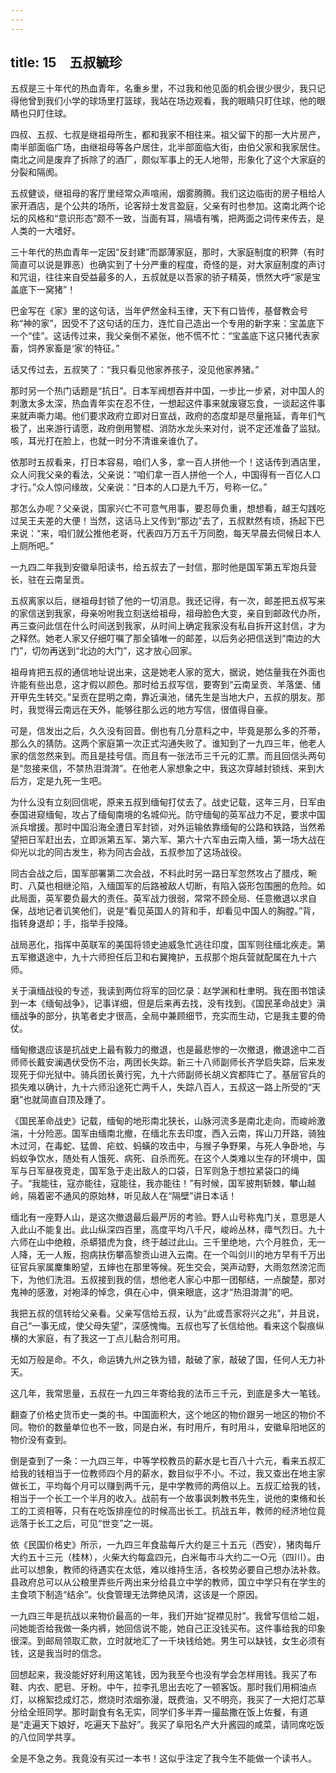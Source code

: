 ```yaml
---
---
---
```

title: 15　五叔毓珍
---

五叔是三十年代的热血青年，名重乡里，不过我和他见面的机会很少很少，我只记得他曾到我们小学的球场里打篮球，我站在场边观看，我的眼睛只盯住球，他的眼睛也只盯住球。

四叔、五叔、七叔是继祖母所生，都和我家不相往来。祖父留下的那一大片房产，南半部面临广场，由继祖母等各户居住，北半部面临大街，由伯父家和我家居住。南北之间是废弃了拆除了的酒厂，颇似军事上的无人地带，形象化了这个大家庭的分裂和隔阂。

五叔健谈，继祖母的客厅里经常众声喧闹，烟雾腾腾。我们这边临街的房子租给人家开酒店，是个公共的场所，论客辩士发言盈庭，父亲有时也参加。这南北两个论坛的风格和“意识形态”颇不一致，当面有耳，隔墙有嘴，把两面之词传来传去，是人类的一大嗜好。

三十年代的热血青年一定因“反封建”而鄙薄家庭，那时，大家庭制度的积弊（有时简直可以说是罪恶）也确实到了十分严重的程度，奇怪的是，对大家庭制度的声讨和咒诅，往往来自受益最多的人，五叔就是以吾家的骄子精英，愤然大呼“家是宝盖底下一窝猪”！

巴金写在《家》里的这句话，当年俨然金科玉律，天下有口皆传，基督教会号称“神的家”，因受不了这句话的压力，连忙自己造出一个专用的新字来：宝盖底下一个“佳”。这话传过来，我父亲倒不紧张，他不慌不忙：“宝盖底下这只猪代表家畜，饲养家畜是‘家’的特征。”

话又传过去，五叔笑了：“我只看见他家养孩子，没见他家养猪。”

那时另一个热门话题是“抗日”。日本军阀想吞并中国，一步比一步紧，对中国人的刺激太多太深，热血青年实在忍不住，一想起这件事来就废寝忘食，一谈起这件事来就声嘶力竭。他们要求政府立即对日宣战，政府的态度却是尽量拖延，青年们气极了，出来游行请愿，政府倒用警棍、消防水龙头来对付，说不定还准备了监狱。咳，耳光打在脸上，也就一时分不清谁亲谁仇了。

依那时五叔看来，打日本容易，咱们人多，拿一百人拼他一个！这话传到酒店里，众人问我父亲的看法，父亲说：“咱们拿一百人拼他一个人，中国得有一百亿人口才行。”众人惊问缘故，父亲说：“日本的人口是九千万，号称一亿。”

那怎么办呢？父亲说，国家兴亡不可意气用事，要忍辱负重，想想看，越王勾践吃过吴王夫差的大便！当然，这话马上又传到“那边”去了，五叔默然有顷，扬起下巴来说：“来，咱们就公推他老哥，代表四万万五千万同胞，每天早晨去伺候日本人上厕所吧。”

一九四二年我到安徽阜阳读书，给五叔去了一封信，那时他是国军第五军炮兵营长，驻在云南呈贡。

五叔离家以后，继祖母封锁了他的一切消息。我还记得，有一次，邮差把五叔写来的家信送到我家，母亲吩咐我立刻送给祖母，祖母脸色大变，亲自到邮政代办所，再三查问此信在什么时间送到我家，从时间上确定我家没有私自拆开这封信，才为之释然。她老人家又仔细叮嘱了那全镇唯一的邮差，以后务必把信送到“南边的大门”，切勿再送到“北边的大门”，这才放心回家。

祖母肯把五叔的通信地址说出来，这是她老人家的宽大，据说，她估量我在外面也许能有些出息，这才假以颜色。那时给五叔写信，要寄到“云南呈贡、羊落堡、储开甲先生转交。”呈贡在昆明之南，靠近滇池，储先生是当地大户，五叔的朋友。那时，我觉得云南远在天外，能够往那么远的地方写信，很值得自豪。

可是，信发出之后，久久没有回音。倒也有几分意料之中，毕竟是那么多的芥蒂，那么久的猜防。这两个家庭第一次正式沟通失败了。谁知到了一九四三年，他老人家的信忽然来到。而且是挂号信。而且有一张法币三千元的汇票。而且回信头两句是“忽接来信，不禁热泪潸潸”。在他老人家想象之中，我这次穿越封锁线、来到大后方，定是九死一生吧。

为什么没有立刻回信呢，原来五叔到缅甸打仗去了。战史记载，这年三月，日军由泰国进窥缅甸，攻占了缅甸南境的名城仰光。防守缅甸的英军战力不足，要求中国派兵增援。那时中国沿海全遭日军封锁，对外运输依靠缅甸的公路和铁路，当然希望把日军赶出去，立即派第五军、第六军、第六十六军由云南入缅，第一场大战在仰光以北的同古发生，称为同古会战，五叔参加了这场战役。

同古会战之后，国军部署第二次会战，不料此时另一路日军忽然攻占了腊戍，畹町、八莫也相继沦陷，入缅国军的后路被敌人切断，有陷入袋形包围圈的危险。如此局面，英军要负最大的责任。英军战力很弱，常常不顾全局、任意撤退以求自保，战地记者讥笑他们，说是“看见英国人的背和手，却看见中国人的胸膛。”背，指转身退却；手，指举手投降。

战局恶化，指挥中英联军的美国将领史迪威急忙逃往印度，国军则往缅北疾走。第五军撤退途中，九十六师担任后卫和右翼掩护，五叔那个炮兵营就配属在九十六师。

关于滇缅战役的专述，我读到两位将军的回忆录：赵学渊和杜聿明。我在图书馆读到一本《缅甸战争》，记事详细，但是后来再去找，没有找到。《国民革命战史》滇缅战争的部分，执笔者史才很高，全局中兼顾细节，充实而生动，它是我主要的倚仗。

缅甸撤退应该是抗战史上最有毅力的撤退，也是最悲惨的一次撤退，撤退途中二百师师长戴安澜遇伏受伤不治，两团长失踪。新三十八师副师长齐学启失踪，后来发现死于仰光狱中。骑兵团长黄行宪，九十六师副师长胡义宾都阵亡了。基层官兵的损失难以确计，九十六师沿途死亡两千人，失踪八百人，五叔这一路上所受的“天磨”也就简直自顶及踵了。

《国民革命战史》记载，缅甸的地形南北狭长，山脉河流多是南北走向，而峻岭激湍，十分险恶。国军由缅南北撤，在缅北东去印度，西入云南，挥山刀开路，骑独木过河，在毒蛇、猛兽、疟蚊、蚂蟥的攻击中，与猴子争野果，与死人争卧地，与蚂蚁争饮水，随处有人饿死、病死、自杀而死。在这个人类难以生存的环境中，国军与日军昼夜竞走，国军急于走出敌人的口袋，日军则急于想拉紧袋口的绳子。“我能往，寇亦能往，寇能往，我亦能往！”有时候，国军披荆斩棘，攀山越岭，隔着密不通风的原始林，听见敌人在“隔壁”讲日本话！

缅北有一座野人山，是这次撤退最后最严厉的考验。野人山号称鬼门关，意思是人入此山不能复出。此山纵深四百里，高度平均八千尺，峻岭丛林，瘴气烈日。九十六师在山中绝粮，杀蟒猎虎为食，终于越过此山。三千里绝地，六个月胜负，无一人降，无一人叛，抱病扶伤攀高黎贡山进入云南。在一个叫剑川的地方早有千万出征官兵家属麇集盼望，五婶也在那里等候。死生交会，哭声动野，大雨忽然滂沱而下，为他们洗泪。五叔接到我的信，想他老人家心中那一团郁结，一点酸楚，那对鬼神的感激，对袍泽的悼念，俱在心中，俱来眼底，这才“热泪潸潸”的吧。

我把五叔的信转给父亲看。父亲写信给五叔，认为“此或吾家将兴之兆”，并且说，自己“一事无成，使父母失望”，深感愧悔。五叔也写了长信给他。看来这个裂痕纵横的大家庭，有了我这一丁点儿黏合剂可用。

无如万般是命。不久，命运铸九州之铁为错，敲破了家，敲破了国，任何人无力补天。

这几年，我常思量，五叔在一九四三年寄给我的法币三千元，到底是多大一笔钱。

翻查了价格史货币史一类的书。中国面积大，这个地区的物价跟另一地区的物价不同。物价的数量单位也不一致，同是白米，有时用斤，有时用斗，安徽阜阳地区的物价没有查到。

倒是查到了一条：一九四三年，中等学校教员的薪水是七百八十六元，看来五叔汇给我的钱相当于一位教师四个月的薪水，数目似乎不小。不过，我又查出在地主家做长工，平均每个月可以赚到两千元，是中学教师的两倍以上。五叔汇给我的钱，相当于一个长工一个半月的收入。战前有一个故事讽刺教书先生，说他的束脩和长工的工资相等，只有在吃饭排座位的时候高出长工。抗战五年，教师的经济地位竟远落于长工之后，可见“世变”之一斑。

依《民国价格史》所示，一九四三年食盐每斤大约是三十五元（西安），猪肉每斤大约五十三元（桂林），火柴大约每盒四元，白米每市斗大约二一○元（四川）。由此可以想象，教师的待遇实在太低，难以维持生活，各校势必要自己想办法补救。县政府总可以从公粮里弄些斤两出来分给县立中学的教师，国立中学只有在学生的主食项下制造“结余”。伙食管理无法弊绝风清，这该是一个原因。

一九四三年是抗战以来物价最高的一年，我们开始“捉襟见肘”。我曾写信给二姐，问她能否给我做一条内裤，她回信说不能，她自己正没钱买布。这件事给我的印象很深。到邮局领取汇款，立时就地汇了一千块钱给她。男生可以缺钱，女生必须有钱，这是我当时的信念。

回想起来，我没能好好利用这笔钱，因为我至今也没有学会怎样用钱。我买了布鞋、内衣、肥皂、牙粉。中午，拉李孔思出去吃了一顿客饭。那时我们用桐油点灯，以棉絮捻成灯芯，燃烧时浓烟弥漫，既费油，又不明亮，我买了一大把灯芯草分给全班同学。那时副食有名无实，同学们多半弄一撮盐撒在饭上佐餐，有道是“走遍天下娘好，吃遍天下盐好”。我买了阜阳名产大升酱园的咸菜，请同席吃饭的八位同学共享。

全是不急之务。我竟没有买过一本书！这似乎注定了我今生不能做一个读书人。